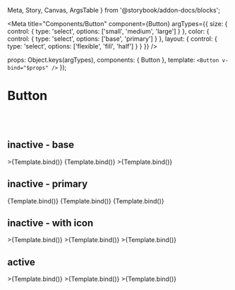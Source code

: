   Meta,
  Story,
  Canvas,
  ArgsTable
} from '@storybook/addon-docs/blocks';

<Meta
  title="Components/Button"
  component={Button}
  argTypes={{
    size: {
      control: {
        type: 'select',
        options: ['small', 'medium', 'large']
      }
    },
    color: {
      control: {
        type: 'select',
        options: ['base', 'primary']
      }
    },
    layout: {
      control: {
        type: 'select',
        options: ['flexible', 'fill', 'half']
      }
    }
  }}
/>

<!-- <ArgsTable of={Button} /> -->

  props: Object.keys(argTypes),
  components: { Button },
  template: `<Button v-bind="$props" />`
});

# Button

<br />
<br />

## inactive - base

<Canvas>
  <Story
    name="small"
    args={{
      label: 'Button',
      size: 'small'
    }}
  >
    >{Template.bind()}
  </Story>
  <Story
    name="medium"
    args={{
      label: 'Button',
      size: 'medium'
    }}
  >
    {Template.bind()}
  </Story>
  <Story
    name="large"
    args={{
      label: 'Button'
    }}
  >
    >{Template.bind()}
  </Story>
</Canvas>

## inactive - primary

<Canvas>
  <Story
    name="primary/small"
    args={{
      label: 'Button',
      size: 'small',
      color: 'primary'
    }}
  >
    {Template.bind()}
  </Story>
  <Story
    name="primary/medium"
    args={{
      label: 'Button',
      size: 'medium',
      color: 'primary'
    }}
  >
    {Template.bind()}
  </Story>
  <Story
    name="primart/large"
    args={{
      label: 'Button',
      color: 'primary'
    }}
  >
    {Template.bind()}
  </Story>
</Canvas>

## inactive - with icon

<Canvas>
  <Story
    name="withIcon/small"
    args={{
      label: 'Button',
      size: 'small',
      icon: true
    }}
  >
    >{Template.bind()}
  </Story>
  <Story
    name="withIcon/medium"
    args={{
      label: 'Button',
      size: 'medium',
      icon: true
    }}
  >
    >{Template.bind()}
  </Story>
  <Story
    name="withIcon/large"
    args={{
      label: 'Button',
      icon: true
    }}
  >
    >{Template.bind()}
  </Story>
</Canvas>

## active

<Canvas>
  <Story
    name="active/small"
    args={{
      label: 'Button',
      size: 'small',
      initState: true
    }}
  >
    >{Template.bind()}
  </Story>
  <Story
    name="active/medium"
    args={{
      label: 'Button',
      size: 'medium',
      initState: true
    }}
  >
    >{Template.bind()}
  </Story>
  <Story
    name="active/large"
    args={{
      label: 'Button',
      initState: true
    }}
  >
    >{Template.bind()}
  </Story>
</Canvas>
